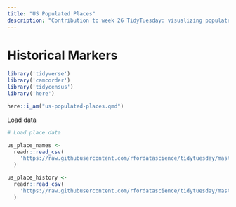 ```yaml
---
title: "US Populated Places"
description: "Contribution to week 26 TidyTuesday: visualizing populated places in the United States"
---
```


# Historical Markers

```r

library('tidyverse')
library('camcorder')
library('tidycensus')
library('here')

here::i_am("us-populated-places.qmd")

```

Load data

```r

# Load place data

us_place_names <- 
  readr::read_csv(
    'https://raw.githubusercontent.com/rfordatascience/tidytuesday/master/data/2023/2023-06-27/us_place_names.csv'
  )

us_place_history <- 
  readr::read_csv(
    'https://raw.githubusercontent.com/rfordatascience/tidytuesday/master/data/2023/2023-06-27/us_place_history.csv'
  )

```

